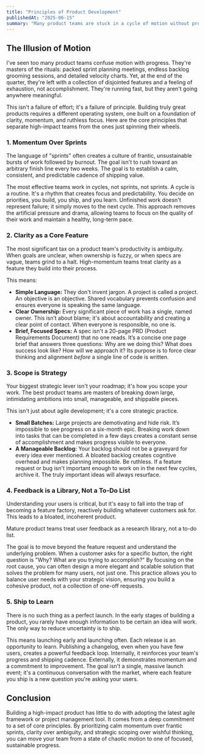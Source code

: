 ```yaml
---
title: "Principles of Product Development"
publishedAt: "2025-06-15"
summary: "Many product teams are stuck in a cycle of motion without progress. The key to breaking free isn't working harder; it's adopting a set of principles designed for clarity, momentum, and real impact."
---
```


## The Illusion of Motion

I've seen too many product teams confuse motion with progress. They're masters of the rituals: packed sprint planning meetings, endless backlog grooming sessions, and detailed velocity charts. Yet, at the end of the quarter, they're left with a collection of disjointed features and a feeling of exhaustion, not accomplishment. They're running fast, but they aren't going anywhere meaningful.

This isn't a failure of effort; it's a failure of principle. Building truly great products requires a different operating system, one built on a foundation of clarity, momentum, and ruthless focus. Here are the core principles that separate high-impact teams from the ones just spinning their wheels.

### 1. Momentum Over Sprints

The language of "sprints" often creates a culture of frantic, unsustainable bursts of work followed by burnout. The goal isn't to rush toward an arbitrary finish line every two weeks. The goal is to establish a calm, consistent, and predictable cadence of shipping value.

The most effective teams work in cycles, not sprints, not sprints. A cycle is a routine. It's a rhythm that creates focus and predictability. You decide on priorities, you build, you ship, and you learn. Unfinished work doesn't represent failure; it simply moves to the next cycle. This approach removes the artificial pressure and drama, allowing teams to focus on the quality of their work and maintain a healthy, long-term pace.

### 2. Clarity as a Core Feature

The most significant tax on a product team's productivity is ambiguity. When goals are unclear, when ownership is fuzzy, or when specs are vague, teams grind to a halt. High-momentum teams treat clarity as a feature they build into their process.

This means:

- **Simple Language:** They don't invent jargon. A project is called a project. An objective is an objective. Shared vocabulary prevents confusion and ensures everyone is speaking the same language.
- **Clear Ownership:** Every significant piece of work has a single, named owner. This isn’t about blame; it's about accountability and creating a clear point of contact. When everyone is responsible, no one is.
- **Brief, Focused Specs:** A spec isn't a 20-page PRD (Product Requirements Document) that no one reads. It’s a concise one page brief that answers three questions: Why are we doing this? What does success look like? How will we approach it? Its purpose is to force clear thinking and alignment _before_ a single line of code is written.

### 3. Scope is Strategy

Your biggest strategic lever isn't your roadmap; it's how you scope your work. The best product teams are masters of breaking down large, intimidating ambitions into small, manageable, and shippable pieces.

This isn't just about agile development; it's a core strategic practice.

- **Small Batches:** Large projects are demotivating and hide risk. It’s impossible to see progress on a six-month epic. Breaking work down into tasks that can be completed in a few days creates a constant sense of accomplishment and makes progress visible to everyone.
- **A Manageable Backlog:** Your backlog should not be a graveyard for every idea ever mentioned. A bloated backlog creates cognitive overhead and makes planning impossible. Be ruthless. If a feature request or bug isn't important enough to work on in the next few cycles, archive it. The truly important ideas will always resurface.

### 4. Feedback is a Library, Not a To-Do List

Understanding your users is critical, but it's easy to fall into the trap of becoming a feature factory, reactively building whatever customers ask for. This leads to a bloated, incoherent product.

Mature product teams treat user feedback as a research library, not a to-do list.

The goal is to move beyond the feature request and understand the underlying problem. When a customer asks for a specific button, the right question is "Why? What are you trying to accomplish?" By focusing on the root cause, you can often design a more elegant and scalable solution that solves the problem for many users, not just one. This practice allows you to balance user needs with your strategic vision, ensuring you build a cohesive product, not a collection of one-off requests.

### 5. Ship to Learn

There is no such thing as a perfect launch. In the early stages of building a product, you rarely have enough information to be certain an idea will work. The only way to reduce uncertainty is to ship.

This means launching early and launching often. Each release is an opportunity to learn. Publishing a changelog, even when you have few users, creates a powerful feedback loop. Internally, it reinforces your team's progress and shipping cadence. Externally, it demonstrates momentum and a commitment to improvement. The goal isn't a single, massive launch event; it's a continuous conversation with the market, where each feature you ship is a new question you're asking your users.

## Conclusion

Building a high-impact product has little to do with adopting the latest agile framework or project management tool. It comes from a deep commitment to a set of core principles. By prioritizing calm momentum over frantic sprints, clarity over ambiguity, and strategic scoping over wishful thinking, you can move your team from a state of chaotic motion to one of focused, sustainable progress.
